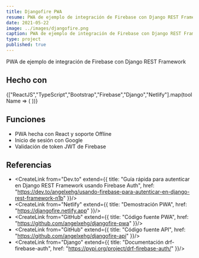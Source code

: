 ```yaml
---
title: Djangofire PWA
resume: PWA de ejemplo de integración de Firebase con Django REST Framework
date: 2021-05-22
image: ../images/djangofire.png
caption: PWA de ejemplo de integración de Firebase con Django REST Framework
type: project
published: true
---
```


PWA de ejemplo de integración de Firebase con Django REST Framework

## Hecho con 

<div className="mb-2">
  {["ReactJS","TypeScript","Bootstrap","Firebase","Django","Netlify"].map(toolName => (
    <span
      key={toolName}
      className="badge rounded-pill mt-1 me-1"
    >
      <CreateLink noUnderline from={toolName} />
    </span>
  ))}
</div>

## Funciones

- PWA hecha con React y soporte Offline
- Inicio de sesión con Google
- Validación de token JWT de Firebase

## Referencias

- <CreateLink from="Dev.to" extend={{
  title: "Guía rápida para autenticar en Django REST Framework usando Firebase Auth",
  href: "https://dev.to/angelxehg/usando-firebase-para-autenticar-en-django-rest-framework-n1b"
}}/>
- <CreateLink from="Netlify" extend={{
  title: "Demostración PWA",
  href: "https://djangofire.netlify.app"
}}/>
- <CreateLink from="GitHub" extend={{
  title: "Código fuente PWA",
  href: "https://github.com/angelxehg/djangofire-pwa"
}}/>
- <CreateLink from="GitHub" extend={{
  title: "Código fuente API",
  href: "https://github.com/angelxehg/djangofire-api"
}}/>
- <CreateLink from="Django" extend={{
  title: "Documentación drf-firebase-auth",
  href: "https://pypi.org/project/drf-firebase-auth/"
}}/>
